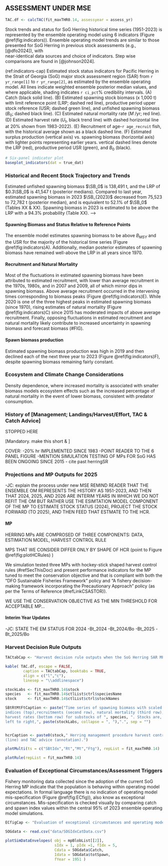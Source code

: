 ## ASSESSMENT UNDER MSE {-#sec:assessment}

```r
TAC.df <- calcTAC(fit_maxTHR0.14, assessyear = assess_yr)

```

Stock trends and status for SoG Herring historical time series (1951-2023)
is represented by the ensemble operating model using 6 indicators (Figure \@ref(fig:indicators)).
Ensemble operating model trends are similar to those presented for SoG Herring 
in previous stock assessments (e.g., [@dfo2024]), with  
near-identical data sources and choice of indicators.
Step wise comparisons are found in [@johnson2024].

<!--TODO (Sam): 
For ref:indicators-cap:
1. the autodates need to state 1951-2023. I'm not sure where to change `r yr_range[1]` to `r yr_range[2]` 

SDNJ: Done. Good catch - this was taking years off the dummy table of simulated data

2. please confirm age-`r age_recruit` fish is age-1 (I thought this was age-2 but maybe I'm wrong)

SDNJ: It's age-1, ISCAM used to estimate age-2, but SISCAH estimates age-1.

3. please add average recruitment to (E)

SDNJ: Done

4. (F) Can you reverse the heat map to show darkest colour as most recent? 

SDNJ: Done.
-->


(ref:indicators-cap) Estimated stock status indicators for Pacific Herring in the Strait of Georgia (SoG) major stock assessment region (SAR) from `r yr_range[1]` to `r yr_range[2]`, as estimated by the ensemble operating model. All lines indicate weighted ensemble posterior median values, and where applicable, shading indicates `r ci_pct`\% credibility intervals. (A) Catch (black solid line). (B) Estimated spawning stock biomass (x 1,000 t) with limit reference point (LRP; dashed red line), productive period upper stock reference (USR; dashed green line), and unfished spawning biomass ($B_0$; dashed black line). (C) Estimated natural mortality rate ($M$ /yr; red line). (D) Estimated harvest rate ($U_t$, black trend line) with dashed horizontal line at 20\% shown from 1983-2022). (E) Recruitment of age-`r age_recruit` fish, with the historical average shown as a black dashed line. (F) Estimated surplus production (vertical axis) vs. spawning biomass (horizontal axis) with lighter points representing earlier years. vertical dashed lines denote the LRP (red), productive period USR (green), and $B_0$ (black).

```r
# Six-panel indicator plot
baseplot_indicators(dat = true_dat)
```

### Historical and Recent Stock Trajectory and Trends {-}

Estimated unfished spawning biomass $\SB_0$ is 138,491 t, and
the LRP of $0.3\SB_0$ is 41,547 t (posterior medians).
Compared to last year, estimated spawning biomass in 2023 $\SB_{2023}$
decreased from 75,523 to 72,782 t (posterior median), and
is equivalent to 52.1% of $\SB_0$ (Tables XX & XX).
Spawning biomass in 2023 is estimated to be
above the LRP with a 94.3% probability (Table XX). -->

#### Spawning Biomass and Status Relative to Reference Points {-}
The ensemble model estimates spawning biomass to be above $B_{MSY}$ and
the USR for the majority of the historical time series 
(Figure \@ref(fig:indicators)A).
Additionally, median posterior estimates of spawning biomass have remained
well-above the LRP in all years since 1970.

#### Recruitment and Natural Mortality {-}
Most of the fluctuations in estimated spawning biomass have been attributed 
to estimated recruitment, with lower than average recruitment in the 1970s, 
1980s, and in 2007 and 2009, all of which mirror dips in spawning biomass. 
Above average recruitment occurred in the intervening times corresponding to
biomass peaks (Figure \@ref(fig:indicators)E). 
While 2020 is one of the three highest peaks in estimated spawning biomass 
(since 1970), rising estimates of natural mortality (Figure \@ref(fig:indicators)C)
since 2015 has moderated impacts of above average recruitment.
Finally, opposing fluctuations in estimated recruitment and natural mortality 
likely contribute to increased uncertainty in spawning biomass and 
forecast biomass (#FIG).

#### Spawn biomass production {-}

Estimated spawning biomass production was high in 2019 and then declined each 
of the next three year to 2023 (Figure \@ref(fig:indicators)F), despite spawning
biomass remaining fairly constant.

<!-- #### Fishing Mortality {-} 
JC: not including because not talking about RR-->

### Ecosystem and Climate Change Considerations {-}

Density dependence, where increased mortality is associated with smaller biomass
models ecosystem effects such as the increased percentage of natural mortality 
in the event of lower biomass, consistent with predator consumption. 

### History of [Management; Landings/Harvest/Effort, TAC \& Catch Advice] {-}

STOPPED HERE

[Mandatory. make this short & ] 

COVER:
-20% hr IMPLEMENTED SINCE 1983
-POINT READER TO THE 6 PANEL FIGURE
-MENTION SIMULATION TESTING OF MPs FOR SoG HAS BEEN ONGOING 
SINCE 2015 - cite past herringSR


### Projections and MP Outputs for 2025 {-#sec:projections}

-JC: explain the process under new MSE
REMIND READER THAT THE ENSEMBLE OM REPRESENTS THE HISTORY AS 1951-2023, AND THEN THAT 2024, 2025,
AND 2026 ARE INTERIM YEARS IN WHICH WE DO NOT REFIT THE OM BUT RATHER USE THE
ESIMTATION MODEL COMPONENT OF THE MP TO ESTIMATE STOCK STATUS (2024), 
PROJECT THE STOCK FORWARD (TO 2025), AND THEN FEED THAT ESTMATE TO THE HCR.

#### MP {-}

HERRING MPs ARE COMPROSED OF THREE COMPONENTS: DATA, ESTIMATION MODEL, HARVEST CONTROL RULE

MPS THAT WE CONSIDER DIFFER ONLY BY SHAPE OF HCR (point to Figure \@ref(fig:plotHCRules) )

We simulation tested three MPs with hockey-stick shaped harvest control rules (#refSecThisDoc)
and present performance indicators for the MP tuned to meet the conservation objective and
that is compliant with both the “DFO Sustainable Fisheries Framework” policy and 
“A fishery decision-making framework incorporating the Precautionary Approach” policy
(as per the Terms of Reference (#refLinkCSASTOR)).

WE USE THE CONSERVATION OBJECTIVE AS THE MIN THRESHOLD FOR ACCEPTABLE MP...


<!-- TODO: define three generations == 15-years -->


#### Interim Year Updates {-}

<!-- TODO (Sam): pls show us where to find these variable names so we can add auto-text

SDNJ: For below variables:

tIdx = 64 for 2024
tIdx = 65 for 2025

You could also use

thisYrIdx <- assess_yr - 1951 + 1
nextYrIdx <- thisYrIdx + 1

B_2024 = fit_maxTHR0.14$repOpt$SB_pt[1,64]
B_2025 = fit_maxTHR0.14$repOpt$SB_pt[1,65]

B0 = fit_maxTHR0.14$repOpt$B0_p[1]

If you look want to find more stuff, follow the calcTAC() function in 
R/functions.R

I also already created a proj_biomass_text() function that did this,
you can edit it in R/functions.

JC: Sam to show us this.

-->

-JC: STATE THE EM STATUS FOR 2024
-Bt_2024 
-Bt_2024/Bo
-Bt_2025
-Bt_2025/Bo


<!-- Insert `proj_biomass_text()` function to automate text:

- In the absence of fishing,
spawning biomass in 2024 $\SB_{2024}$ is forecast
to be 73,375 t (posterior median; Table XX).
Spawning biomass in 2024 is forecast to be
below the LRP of $0.3\SB_0$ (41,547 t) with a 8.0% probability,
in the absence of fishing (Table XX and Figure XX).
 -->


### Harvest Decision Rule Outputs {-}

```r

TACtabCap <- "Harvest decision rule outputs when the SoG Herring SAR MP is applied to data up to 2024."

kable( TAC.df, escape = FALSE, 
        caption = TACtabCap, booktabs = TRUE,
        align = c("l","c"),
        linesep = "\\addlinespace")


```

```r

stockLabs <- fit_maxTHR0.14$stock
species   <- fit_maxTHR0.14$ctlList$ctrl$speciesName
stock     <- fit_maxTHR0.14$ctlList$ctrl$stockNames

SBtRtMtFtCaption <- paste("Time series of spawning biomass with scaled spawn 
indices (top),recruitments (second row), natural mortality (third row), and
harvest rates (bottom row) for substocks of ", species, ". Stocks are, from 
left to right,", paste(stockLabs, collapse = ", "),".", sep = "")


hcrCaption <- paste0(stock," Herring management procedure harvest control rule 
(line) and TAC advice (annotation).")


```

```r
plotMulti(ts = c("SBtIdx","Rt","Mt","Ftg"), repList = fit_maxTHR0.14)
```

```r
plotRule(repList = fit_maxTHR0.14)
```

### Evaluation of Exceptional Circumstances/Assessment Triggers {-}

Fishery monitoring data collected since the adoption of the current SoG
Herring MP indicate that the population is behaving within operating 
model expectations. In formal language there is no indication of operating
model mis-specification (Figure \@ref(fig:ECfig)), also know as exceptional
circumstances. Mis-specification is checked visually by comparing catch and 
spawn index values within the central 95% of 2023 ensemble operating 
model simulations.

<!-- TODO (Sam): 
For ECfig:
1. top - Is the grey envelope (post 2023) spawning biomass and the blue spawn index? Why is the
uncertainty in the index larger than SB?

SDNJ: Because the noise in the index is the uncertainty in SSB (process error) plus 
uncertainty in spawn index (observation error)

-->

```r
ECfigCap <- "Evaluation of exceptional circumstances and operating model mis-specification: graphical comparison of simulation envelopes from the ensemble model and catch and spawn index data from interim year(s) f. Panels show the central 95\\% of projected simulated data, including spawn index data (top) and catch (bottom) under the weighted ensemble 2023 SoG operating model. Forward projections in time (15-years) represent the maxTHR0.14 MP. Realised data are overlaid as points for the history (black) and projection years (red)."

SOGdata <- read.csv("data/SOGIdxCatData.csv")

plotSimDataEnvelopes( obj = mpBlobList[[2]],
                      sIdx = 1, pIdx =1, fIdx = 5,
                      Cdata = SOGdata$Catch,
                      Idata = SOGdata$totSpawn,
                      fYear = 1951 )

```
